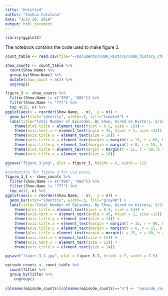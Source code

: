 ```yaml
---
title: "Untitled"
author: "Joshua Catalano"
date: "July 30, 2018"
output: html_document
---
```

```r
library(ggplot2)
```

The notebook contains the code used to make figure 3. 

```r

count_table <- read.csv(file="~/Documents/CRDH_History/CRDH_history_channel/frequency_data.csv", header=TRUE, sep=",")

show_counts <- count_table %>% 
  count(Show.Name) %>% 
  group_by(Show.Name) %>% 
  mutate(show_count = n()) %>% 
  ungroup()

```



```r
figure_3 <- show_counts %>% 
  filter(Show.Name != c("999", "888")) %>%
  filter(Show.Name != "777") %>%
  top_n(15, n) %>%
ggplot(aes(x = reorder(Show.Name, - n),  y = n)) + 
  geom_bar(stat="identity", width=.5, fill="tomato3") + 
  labs(title="Total Number of Episodes, By Show, Aired on History, 5/15/18 - 6/13/18", x = "Show", y = "Number of episodes aired") + 
    theme(plot.title = element_text(hjust = 0.5, size = 18)) +
    theme(axis.text.x = element_text(angle = 45, hjust = 1, size =12)) +
    theme(axis.title.y = element_text(size = 16)) +
    theme(axis.title.x = element_text(margin = margin(t = 15, r = 00, b = 8, l = 0))) +
    theme(axis.title.y = element_text(margin = margin(t = 0, r = 15, b = 0, l = 8))) +
    theme(plot.title = element_text(margin = margin(t = 15, r = 00, b = 15, l = 0))) +
    theme(axis.title.x = element_text(size = 16)) 
```

```r
ggsave("figure_3.png", plot = figure_3, height = 8, width = 11)
```

```r
#Formatting for figure 3 for LSU press
figure_3_1 <- show_counts %>% 
  filter(Show.Name != c("999", "888")) %>%
  filter(Show.Name != "777") %>%
  top_n(11, n) %>%
ggplot(aes(x = reorder(Show.Name, - n),  y = n)) + 
  geom_bar(stat="identity", width=.5, fill="grey40") + 
  labs(title="Total Number of Episodes, By Show, Aired on History, 5/15/18 - 6/13/18", x = "Show", y = "Number of episodes aired") + 
    theme(plot.title = element_text(hjust = 0.5, size = 14)) +
    theme(axis.text.x = element_text(angle = 45, hjust = 1, size =12)) +
    theme(axis.title.y = element_text(size = 14)) +
    theme(axis.title.x = element_text(margin = margin(t = 15, r = 00, b = 8, l = 0))) +
    theme(axis.title.y = element_text(margin = margin(t = 0, r = 15, b = 0, l = 8))) +
    theme(plot.title = element_text(margin = margin(t = 15, r = 00, b = 15, l = 0))) +
    theme(axis.text.x = element_text(size = 12)) +
    theme(axis.text.y = element_text(size = 12)) +
    theme(axis.title.x = element_text(size = 14)) 
```
```r
ggsave("figure_3_1.jpg", plot = figure_3_1, height = 7, width = 7.5)
```

```r
episode_counts <- count_table %>% 
  count(Title) %>% 
  group_by(Title) %>% 
    ungroup()
  
colnames(episode_counts)[colnames(episode_counts)=="n"] <- "episode_count"

```

